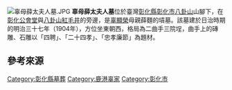 [[File:辜母薛太夫人墓.JPG|thumb]]
'''辜母薛太夫人墓'''位於臺灣[[彰化縣|彰化縣]][[彰化市|彰化市]][[八卦山|八卦山]]山腳下，在[[彰化公會堂|彰化公會堂]]與[[八卦山紅毛井|八卦山紅毛井]]的旁邊，是[[辜顯榮|辜顯榮]]母親薛麵的墳墓{{r|陳}}。該墓建於日治時期的明治三十七年（1904年），方位坐東朝西，格局為二曲手三院埕，曲手上的磚雕、石雕以「四聘」、「二十四孝」、「忠孝廉節」為題材{{r|陳}}。

== 參考來源 ==
{{reflist|refs=
<ref name="陳">{{cite book|author=陳仕賢 |title=《台灣的古墓》 |publisher=遠足文化 |location=臺北縣新店市 |isbn=978-986-6731-01-3 |pages=113－114頁 |date=2007年10月}}</ref>
}}

[[Category:彰化縣墓葬|Category:彰化縣墓葬]]
[[Category:鹿港辜家|Category:鹿港辜家]]
[[Category:彰化市|Category:彰化市]]